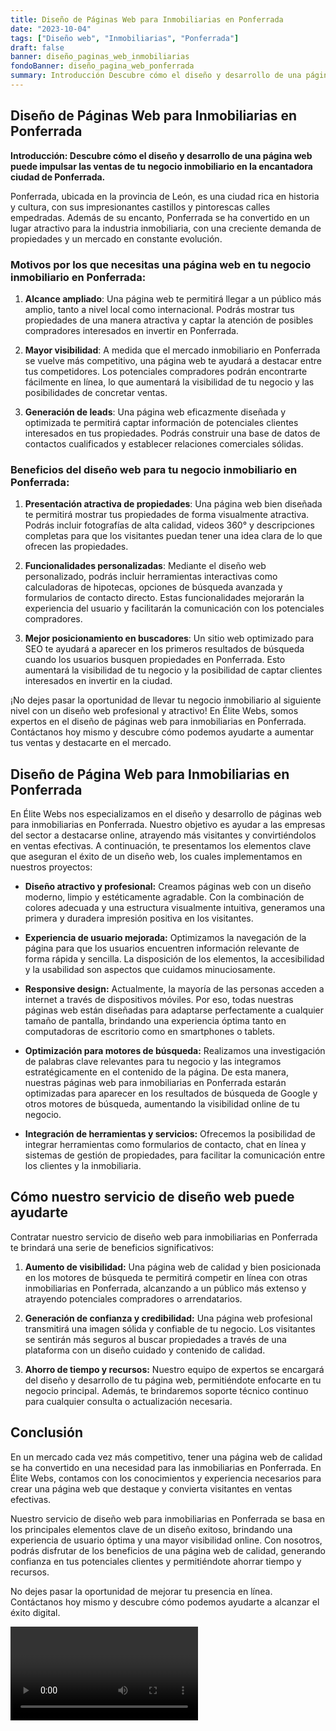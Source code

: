 ```yaml
---
title: Diseño de Páginas Web para Inmobiliarias en Ponferrada
date: "2023-10-04"
tags: ["Diseño web", "Inmobiliarias", "Ponferrada"]
draft: false
banner: diseño_paginas_web_inmobiliarias
fondoBanner: diseño_pagina_web_ponferrada
summary: Introducción Descubre cómo el diseño y desarrollo de una página web puede impulsar las ventas de tu negocio inmobiliario en la encantadora ciudad de Ponferrada.
---
```



## Diseño de Páginas Web para Inmobiliarias en Ponferrada

**Introducción: Descubre cómo el diseño y desarrollo de una página web puede impulsar las ventas de tu negocio inmobiliario en la encantadora ciudad de Ponferrada.**

Ponferrada, ubicada en la provincia de León, es una ciudad rica en historia y cultura, con sus impresionantes castillos y pintorescas calles empedradas. Además de su encanto, Ponferrada se ha convertido en un lugar atractivo para la industria inmobiliaria, con una creciente demanda de propiedades y un mercado en constante evolución.

### Motivos por los que necesitas una página web en tu negocio inmobiliario en Ponferrada:

1. **Alcance ampliado**: Una página web te permitirá llegar a un público más amplio, tanto a nivel local como internacional. Podrás mostrar tus propiedades de una manera atractiva y captar la atención de posibles compradores interesados en invertir en Ponferrada.

2. **Mayor visibilidad**: A medida que el mercado inmobiliario en Ponferrada se vuelve más competitivo, una página web te ayudará a destacar entre tus competidores. Los potenciales compradores podrán encontrarte fácilmente en línea, lo que aumentará la visibilidad de tu negocio y las posibilidades de concretar ventas.

3. **Generación de leads**: Una página web eficazmente diseñada y optimizada te permitirá captar información de potenciales clientes interesados en tus propiedades. Podrás construir una base de datos de contactos cualificados y establecer relaciones comerciales sólidas.

### Beneficios del diseño web para tu negocio inmobiliario en Ponferrada:

1. **Presentación atractiva de propiedades**: Una página web bien diseñada te permitirá mostrar tus propiedades de forma visualmente atractiva. Podrás incluir fotografías de alta calidad, videos 360° y descripciones completas para que los visitantes puedan tener una idea clara de lo que ofrecen las propiedades.

2. **Funcionalidades personalizadas**: Mediante el diseño web personalizado, podrás incluir herramientas interactivas como calculadoras de hipotecas, opciones de búsqueda avanzada y formularios de contacto directo. Estas funcionalidades mejorarán la experiencia del usuario y facilitarán la comunicación con los potenciales compradores.

3. **Mejor posicionamiento en buscadores**: Un sitio web optimizado para SEO te ayudará a aparecer en los primeros resultados de búsqueda cuando los usuarios busquen propiedades en Ponferrada. Esto aumentará la visibilidad de tu negocio y la posibilidad de captar clientes interesados en invertir en la ciudad.

¡No dejes pasar la oportunidad de llevar tu negocio inmobiliario al siguiente nivel con un diseño web profesional y atractivo! En Élite Webs, somos expertos en el diseño de páginas web para inmobiliarias en Ponferrada. Contáctanos hoy mismo y descubre cómo podemos ayudarte a aumentar tus ventas y destacarte en el mercado.

<GifSeo />

<Cta />

## Diseño de Página Web para Inmobiliarias en Ponferrada

En Élite Webs nos especializamos en el diseño y desarrollo de páginas web para inmobiliarias en Ponferrada. Nuestro objetivo es ayudar a las empresas del sector a destacarse online, atrayendo más visitantes y convirtiéndolos en ventas efectivas. A continuación, te presentamos los elementos clave que aseguran el éxito de un diseño web, los cuales implementamos en nuestros proyectos:

- **Diseño atractivo y profesional:** Creamos páginas web con un diseño moderno, limpio y estéticamente agradable. Con la combinación de colores adecuada y una estructura visualmente intuitiva, generamos una primera y duradera impresión positiva en los visitantes.

- **Experiencia de usuario mejorada:** Optimizamos la navegación de la página para que los usuarios encuentren información relevante de forma rápida y sencilla. La disposición de los elementos, la accesibilidad y la usabilidad son aspectos que cuidamos minuciosamente.

- **Responsive design:** Actualmente, la mayoría de las personas acceden a internet a través de dispositivos móviles. Por eso, todas nuestras páginas web están diseñadas para adaptarse perfectamente a cualquier tamaño de pantalla, brindando una experiencia óptima tanto en computadoras de escritorio como en smartphones o tablets.

- **Optimización para motores de búsqueda:** Realizamos una investigación de palabras clave relevantes para tu negocio y las integramos estratégicamente en el contenido de la página. De esta manera, nuestras páginas web para inmobiliarias en Ponferrada estarán optimizadas para aparecer en los resultados de búsqueda de Google y otros motores de búsqueda, aumentando la visibilidad online de tu negocio.

- **Integración de herramientas y servicios:** Ofrecemos la posibilidad de integrar herramientas como formularios de contacto, chat en línea y sistemas de gestión de propiedades, para facilitar la comunicación entre los clientes y la inmobiliaria.

## Cómo nuestro servicio de diseño web puede ayudarte

Contratar nuestro servicio de diseño web para inmobiliarias en Ponferrada te brindará una serie de beneficios significativos:

1. **Aumento de visibilidad:** Una página web de calidad y bien posicionada en los motores de búsqueda te permitirá competir en línea con otras inmobiliarias en Ponferrada, alcanzando a un público más extenso y atrayendo potenciales compradores o arrendatarios.

2. **Generación de confianza y credibilidad:** Una página web profesional transmitirá una imagen sólida y confiable de tu negocio. Los visitantes se sentirán más seguros al buscar propiedades a través de una plataforma con un diseño cuidado y contenido de calidad.

3. **Ahorro de tiempo y recursos:** Nuestro equipo de expertos se encargará del diseño y desarrollo de tu página web, permitiéndote enfocarte en tu negocio principal. Además, te brindaremos soporte técnico continuo para cualquier consulta o actualización necesaria.

## Conclusión

En un mercado cada vez más competitivo, tener una página web de calidad se ha convertido en una necesidad para las inmobiliarias en Ponferrada. En Élite Webs, contamos con los conocimientos y experiencia necesarios para crear una página web que destaque y convierta visitantes en ventas efectivas.

Nuestro servicio de diseño web para inmobiliarias en Ponferrada se basa en los principales elementos clave de un diseño exitoso, brindando una experiencia de usuario óptima y una mayor visibilidad online. Con nosotros, podrás disfrutar de los beneficios de una página web de calidad, generando confianza en tus potenciales clientes y permitiéndote ahorrar tiempo y recursos.

No dejes pasar la oportunidad de mejorar tu presencia en línea. Contáctanos hoy mismo y descubre cómo podemos ayudarte a alcanzar el éxito digital.

<Video />

<CtaBot job="Inmobiliarias" city="Ponferrada" />

<Gmaps query="Ponferrada+españa+maps" />
